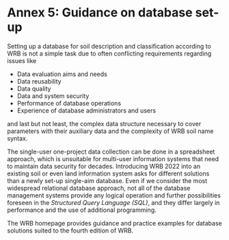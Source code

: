 # Annex 5: Guidance on database set-up

Setting up a database for soil description and classification according to WRB is not a simple task due to often conflicting requirements regarding issues like

-   Data evaluation aims and needs
-   Data reusability
-   Data quality
-   Data and system security
-   Performance of database operations
-   Experience of database administrators and users

and last but not least, the complex data structure necessary to cover parameters with their auxiliary data and the complexity of WRB soil name syntax.

The single-user one-project data collection can be done in a spreadsheet approach, which is unsuitable for multi-user information systems that need to maintain data security for decades. Introducing WRB 2022 into an existing soil or even land information system asks for different solutions than a newly set-up single-aim database. Even if we consider the most widespread relational database approach, not all of the database management systems provide any logical operation and further possibilities foreseen in the *Structured Query Language (SQL)*, and they differ largely in performance and the use of additional programming.

The WRB homepage provides guidance and practice examples for database solutions suited to the fourth edition of WRB.
